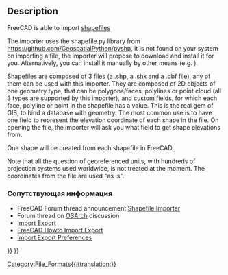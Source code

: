 <languages/>

{{Docnav
|[[Arch_3DS|3DS]]
|
|[[BIM_Workbench|BIM]]
|IconL=
|IconR=
|IconC=Workbench_BIM.svg
}}

{{TOCright}}

== Description ==

FreeCAD is able to import [https://en.wikipedia.org/wiki/Shapefile shapefiles]

The importer uses the shapefile.py library from https://github.com/GeospatialPython/pyshp, it is not found on your system on importing a file, the importer will propose to download and install it for you. Alternatively, you can install it manually by other means (e.g. {{Incode|pip install pyshp}}).

Shapefiles are composed of 3 files (a .shp, a .shx and a .dbf file), any of them can be used with this importer. They are composed of 2D objects of one geometry type, that can be polygons/faces, polylines or point cloud (all 3 types are supported by this importer), and custom fields, for which each face, polyline or point in the shapefile has a value. This is the real gem of GIS, to bind a database with geometry. The most common use is to have one field to represent the elevation coordinate of each shape in the file. On opening the file, the importer will ask you what field to get shape elevations from.

One shape will be created from each shapefile in FreeCAD.

Note that all the question of georeferenced units, with hundreds of projection systems used worldwide, is not treated at the moment. The coordinates from the file are used "as is".

<span id="Related"></span>
<div class="mw-translate-fuzzy">
=== Сопутствующая информация ===
</div>

* FreeCAD Forum thread announcement [https://forum.freecadweb.org/viewtopic.php?f=9&t=46150 Shapefile Importer]
* Forum thread on [https://community.osarch.org/discussion/comment/578#Comment_578 OSArch] discussion
* [[Import_Export|Import Export]]
* [[FreeCAD_Howto_Import_Export|FreeCAD Howto Import Export]]
* [[Import_Export_Preferences|Import Export Preferences]]


{{Docnav
|[[Arch_3DS|3DS]]
|
|[[BIM_Workbench|BIM]]
|IconL=
|IconR=
|IconC=Workbench_BIM.svg
}}

{{BIM_Tools_navi{{#translation:}}}}
{{Userdocnavi{{#translation:}}}}
[[Category:File_Formats{{#translation:}}]]